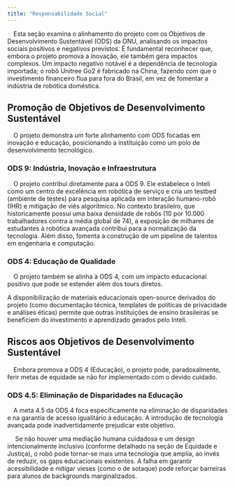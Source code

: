 ```yaml
---
title: "Responsabilidade Social"
---
```


&emsp;Esta seção examina o alinhamento do projeto com os Objetivos de Desenvolvimento Sustentável (ODS) da ONU, analisando os impactos sociais positivos e negativos previstos. É fundamental reconhecer que, embora o projeto promova a inovação, ele também gera impactos complexos. Um impacto negativo notável é a dependência de tecnologia importada; o robô Unitree Go2 é fabricado na China, fazendo com que o investimento financeiro flua para fora do Brasil, em vez de fomentar a indústria de robótica doméstica.

## Promoção de Objetivos de Desenvolvimento Sustentável

&emsp;O projeto demonstra um forte alinhamento com ODS focadas em inovação e educação, posicionando a instituição como um polo de desenvolvimento tecnológico.

### ODS 9: Indústria, Inovação e Infraestrutura

&emsp;O projeto contribui diretamente para a ODS 9. Ele estabelece o Inteli como um centro de excelência em robótica de serviço e cria um testbed (ambiente de testes) para pesquisa aplicada em interação humano-robô (IHR) e mitigação de viés algorítmico. No contexto brasileiro, que historicamente possui uma baixa densidade de robôs (10 por 10.000 trabalhadores contra a média global de 74), a exposição de milhares de estudantes à robótica avançada contribui para a normalização da tecnologia. Além disso, fomenta a construção de um pipeline de talentos em engenharia e computação.

### ODS 4: Educação de Qualidade

&emsp;O projeto também se alinha à ODS 4, com um impacto educacional positivo que pode se estender além dos tours diretos.

<Callout title="Dica" type="tip">   A disponibilização de materiais educacionais open-source derivados do projeto (como documentação técnica, templates de políticas de privacidade e análises éticas) permite que outras instituições de ensino brasileiras se beneficiem do investimento e aprendizado gerados pelo Inteli. </Callout>

## Riscos aos Objetivos de Desenvolvimento Sustentável

&emsp;Embora promova a ODS 4 (Educação), o projeto pode, paradoxalmente, ferir metas de equidade se não for implementado com o devido cuidado.

### ODS 4.5: Eliminação de Disparidades na Educação

&emsp;A meta 4.5 da ODS 4 foca especificamente na eliminação de disparidades e na garantia de acesso igualitário à educação. A introdução de tecnologia avançada pode inadvertidamente prejudicar este objetivo.

<Callout title="Risco Crítico: Ampliação de Lacunas Educacionais" type="danger"> &emsp; Se não houver uma mediação humana cuidadosa e um design intencionalmente inclusivo (conforme detalhado na seção de Equidade e Justiça), o robô pode tornar-se mais uma tecnologia que amplia, ao invés de reduzir, os gaps educacionais existentes. A falha em garantir acessibilidade e mitigar vieses (como o de sotaque) pode reforçar barreiras para alunos de backgrounds marginalizados. </Callout>